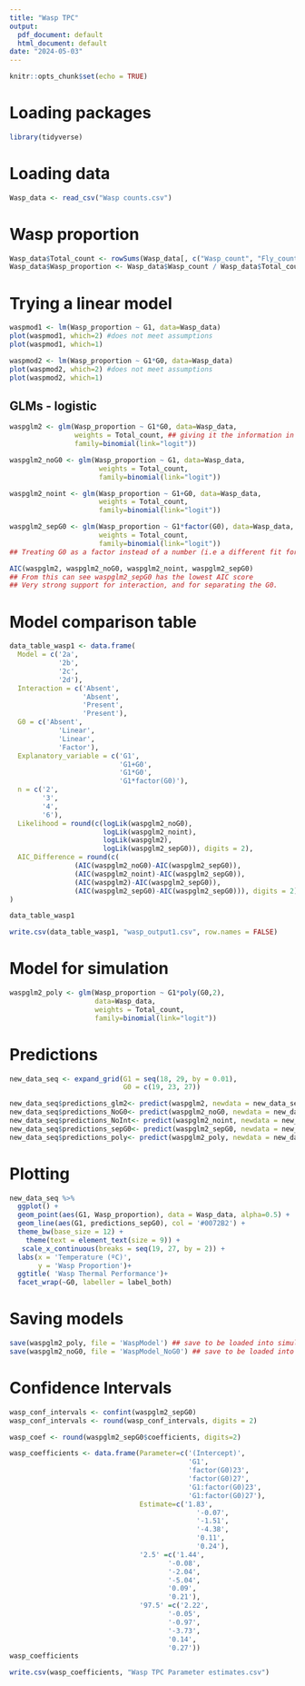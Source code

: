 ```yaml
---
title: "Wasp TPC"
output:
  pdf_document: default
  html_document: default
date: "2024-05-03"
---
```


```r
knitr::opts_chunk$set(echo = TRUE)
```

# Loading packages
```r
library(tidyverse)
```

# Loading data
```r
Wasp_data <- read_csv("Wasp counts.csv")
```

# Wasp proportion
```r
Wasp_data$Total_count <- rowSums(Wasp_data[, c("Wasp_count", "Fly_count")])
Wasp_data$Wasp_proportion <- Wasp_data$Wasp_count / Wasp_data$Total_count
```

# Trying a linear model
```r
waspmod1 <- lm(Wasp_proportion ~ G1, data=Wasp_data)
plot(waspmod1, which=2) #does not meet assumptions
plot(waspmod1, which=1) 

waspmod2 <- lm(Wasp_proportion ~ G1*G0, data=Wasp_data)
plot(waspmod2, which=2) #does not meet assumptions
plot(waspmod2, which=1)
```


## GLMs - logistic
```r
waspglm2 <- glm(Wasp_proportion ~ G1*G0, data=Wasp_data,
                weights = Total_count, ## giving it the information in the sample size per vial
                family=binomial(link="logit"))

waspglm2_noG0 <- glm(Wasp_proportion ~ G1, data=Wasp_data,
                      weights = Total_count,
                      family=binomial(link="logit"))

waspglm2_noint <- glm(Wasp_proportion ~ G1+G0, data=Wasp_data,
                      weights = Total_count,
                      family=binomial(link="logit"))

waspglm2_sepG0 <- glm(Wasp_proportion ~ G1*factor(G0), data=Wasp_data,
                      weights = Total_count,   
                      family=binomial(link="logit"))
## Treating G0 as a factor instead of a number (i.e a different fit for each of the G0 options)

AIC(waspglm2, waspglm2_noG0, waspglm2_noint, waspglm2_sepG0) 
## From this can see waspglm2_sepG0 has the lowest AIC score
## Very strong support for interaction, and for separating the G0.
```


# Model comparison table
```r
data_table_wasp1 <- data.frame(
  Model = c('2a',
            '2b',
            '2c',
            '2d'),
  Interaction = c('Absent',
                  'Absent',
                  'Present',
                  'Present'),
  G0 = c('Absent', 
            'Linear',
            'Linear',
            'Factor'),
  Explanatory_variable = c('G1',
                           'G1+G0',
                           'G1*G0',
                           'G1*factor(G0)'),
  n = c('2', 
        '3',
        '4',
        '6'),
  Likelihood = round(c(logLik(waspglm2_noG0), 
                       logLik(waspglm2_noint), 
                       logLik(waspglm2), 
                       logLik(waspglm2_sepG0)), digits = 2),
  AIC_Difference = round(c(
                (AIC(waspglm2_noG0)-AIC(waspglm2_sepG0)), 
                (AIC(waspglm2_noint)-AIC(waspglm2_sepG0)), 
                (AIC(waspglm2)-AIC(waspglm2_sepG0)), 
                (AIC(waspglm2_sepG0)-AIC(waspglm2_sepG0))), digits = 2)
)

data_table_wasp1
```

```r
write.csv(data_table_wasp1, "wasp_output1.csv", row.names = FALSE)
```


# Model for simulation
```R
waspglm2_poly <- glm(Wasp_proportion ~ G1*poly(G0,2),
                     data=Wasp_data,
                     weights = Total_count,    
                     family=binomial(link="logit"))
```


# Predictions
```r
new_data_seq <- expand_grid(G1 = seq(18, 29, by = 0.01),
                            G0 = c(19, 23, 27))

new_data_seq$predictions_glm2<- predict(waspglm2, newdata = new_data_seq,type='response' )
new_data_seq$predictions_NoG0<- predict(waspglm2_noG0, newdata = new_data_seq,type='response' )
new_data_seq$predictions_NoInt<- predict(waspglm2_noint, newdata = new_data_seq,type='response' )
new_data_seq$predictions_sepG0<- predict(waspglm2_sepG0, newdata = new_data_seq,type='response' )
new_data_seq$predictions_poly<- predict(waspglm2_poly, newdata = new_data_seq,type='response' )
```


# Plotting
```r
new_data_seq %>%
  ggplot() +
  geom_point(aes(G1, Wasp_proportion), data = Wasp_data, alpha=0.5) +
  geom_line(aes(G1, predictions_sepG0), col = '#0072B2') +
  theme_bw(base_size = 12) +
    theme(text = element_text(size = 9)) +
   scale_x_continuous(breaks = seq(19, 27, by = 2)) +
  labs(x = 'Temperature (ºC)',
       y = 'Wasp Proportion')+
  ggtitle( 'Wasp Thermal Performance')+
  facet_wrap(~G0, labeller = label_both)
```


# Saving models
```r
save(waspglm2_poly, file = 'WaspModel') ## save to be loaded into simulation
save(waspglm2_noG0, file = 'WaspModel_NoG0') ## save to be loaded into simulation
```


# Confidence Intervals
```r
wasp_conf_intervals <- confint(waspglm2_sepG0)
wasp_conf_intervals <- round(wasp_conf_intervals, digits = 2)

wasp_coef <- round(waspglm2_sepG0$coefficients, digits=2)

wasp_coefficients <- data.frame(Parameter=c('(Intercept)',
                                            'G1',
                                            'factor(G0)23',
                                            'factor(G0)27',
                                            'G1:factor(G0)23',
                                            'G1:factor(G0)27'),
                                Estimate=c('1.83',
                                              '-0.07',
                                              '-1.51',
                                              '-4.38',
                                              '0.11',
                                              '0.24'),
                                '2.5' =c('1.44',
                                       '-0.08',
                                       '-2.04',
                                       '-5.04',
                                       '0.09',
                                       '0.21'),
                                '97.5' =c('2.22',
                                       '-0.05',
                                       '-0.97',
                                       '-3.73',
                                       '0.14',
                                       '0.27')) 
wasp_coefficients
```

```r
write.csv(wasp_coefficients, "Wasp TPC Parameter estimates.csv")
```



